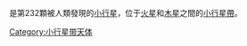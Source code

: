 <!-- Additional parameters for this template  are available at [[Template:Infobox_Planet|Template:Infobox Planet]]. -->{{Infobox Planet | discovery=yes | physical_characteristics = yes | bgcolour=#FFFFC0 | name=232 Russia
 | discoverer=[[Johann_Palisa|Johann Palisa]]
 | discovered=1883年1月31日
 | alt_names=A921 UA, 1929 QA,<br />1954 SV, 1970 SN<sub>1</sub>
 | mp_category=[[主带小行星|主带小行星]]
 | epoch=2005年1月30日 ([[儒略日|JD]] 2453400.5)
 | semimajor=381.508 [[Giga|G]][[metre|m]] (2.55 [[Astronomical_unit|AU]])
 | perihelion=313.705 Gm (2.097 AU)
 | aphelion=449.31 Gm (3.003 AU)
 | eccentricity=0.178
 | period=1487.501 [[day|d]] (4.07 [[儒略年|a]])
 | inclination=6.071[[角度|°]]
 | asc_node=152.545°
 | arg_peri=51.287°
 | mean_anomaly=278.983°
 | avg_speed=18.65 km/[[second|s]]
 | dimensions=53.0 km
 | mass=''unknown''
 | density=''unknown''
 | surface_grav=''unknown''
 | escape_velocity=''unknown''
 | rotation=''unknown''
 | spectral_type=[[C-type_asteroid|C]]
 | abs_magnitude=10.25
 | albedo=''unknown''
 | single_temperature=''unknown''}}
'''{{BASEPAGENAME}}'''是第232顆被人類發現的[[小行星|小行星]]，位于[[火星|火星]]和[[木星|木星]]之間的[[小行星帶|小行星帶]]。

{{小天體}}
{{Minor Planet Number|[[小行星231|小行星231]]|[[小行星233|小行星233]]}}
{{beltasteroid-stub}}

[[Category:小行星带天体|Category:小行星带天体]]